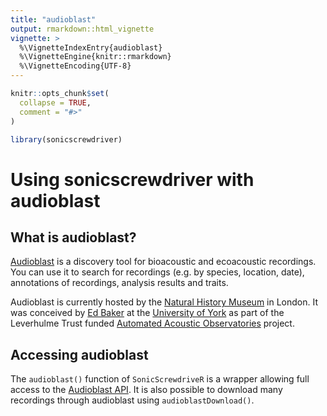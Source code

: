 ```yaml
---
title: "audioblast"
output: rmarkdown::html_vignette
vignette: >
  %\VignetteIndexEntry{audioblast}
  %\VignetteEngine{knitr::rmarkdown}
  %\VignetteEncoding{UTF-8}
---
```


```r
knitr::opts_chunk$set(
  collapse = TRUE,
  comment = "#>"
)
```

```r
library(sonicscrewdriver)
```

# Using sonicscrewdriver with audioblast

## What is audioblast?

[Audioblast](https://audioblast.org) is a discovery tool for bioacoustic and ecoacoustic recordings. You can use it to search for recordings (e.g. by species, location, date), annotations of recordings, analysis results and traits.

Audioblast is currently hosted by the [Natural History Museum](https://www.nhm.ac.uk/) in London. It was conceived by [Ed Baker](https://ebaker.me.uk) at the [University of York](https://www.york.ac.uk/) as part of the Leverhulme Trust funded [Automated Acoustic Observatories](https://ebaker.me.uk/aoo) project.

## Accessing audioblast

The `audioblast()` function of `SonicScrewdriveR` is a wrapper allowing full access to the [Audioblast API](https://api.audioblast.org). It is also possible to download many recordings through audioblast using `audioblastDownload()`.
